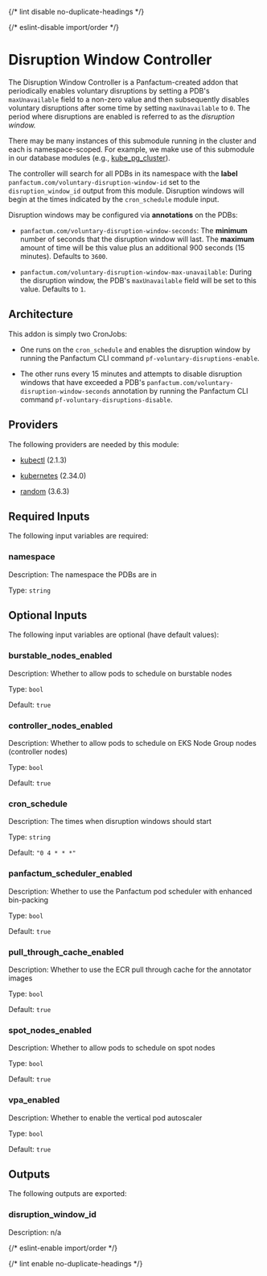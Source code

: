 
{/* lint disable no-duplicate-headings */}

{/* eslint-disable import/order */}

<ModuleHeader name="kube_disruption_window_controller" sourceHref="https://github.com/Panfactum/stack/tree/__PANFACTUM_VERSION_EDGE__/packages/infrastructure/kube_disruption_window_controller" status="stable" type="submodule" />

# Disruption Window Controller

The Disruption Window Controller is a Panfactum-created addon that periodically enables voluntary disruptions
by setting a PDB's `maxUnavailable` field to a non-zero value and then subsequently disables voluntary
disruptions after some time by setting `maxUnavailable` to `0`. The period where disruptions are enabled is
referred to as the *disruption window.*

There may be many instances of this submodule running in the cluster and each is namespace-scoped. For example,
we make use of this submodule in our database modules (e.g., [kube\_pg\_cluster](/edge/reference/infrastructure-modules/submodule/kubernetes/kube_pg_cluster)).

The controller will search for all PDBs in its namespace with the **label** `panfactum.com/voluntary-disruption-window-id` set to the
`disruption_window_id` output from this module. Disruption windows will begin at the times indicated by the `cron_schedule` module input.

Disruption windows may be configured via **annotations** on the PDBs:

* `panfactum.com/voluntary-disruption-window-seconds`: The **minimum** number of seconds that the disruption window
  will last. The **maximum** amount of time will be this value plus an additional 900 seconds (15 minutes). Defaults to `3600`.

* `panfactum.com/voluntary-disruption-window-max-unavailable`: During the disruption window, the PDB's `maxUnavailable` field
  will be set to this value. Defaults to `1`.

## Architecture

This addon is simply two CronJobs:

* One runs on the `cron_schedule` and enables the disruption window by running
  the Panfactum CLI command `pf-voluntary-disruptions-enable`.

* The other runs every 15 minutes and attempts to disable
  disruption windows that have exceeded a PDB's `panfactum.com/voluntary-disruption-window-seconds` annotation by running the
  Panfactum CLI command `pf-voluntary-disruptions-disable`.

## Providers

The following providers are needed by this module:

* [kubectl](https://registry.terraform.io/providers/alekc/kubectl/2.1.3/docs) (2.1.3)

* [kubernetes](https://registry.terraform.io/providers/hashicorp/kubernetes/2.34.0/docs) (2.34.0)

* [random](https://registry.terraform.io/providers/hashicorp/random/3.6.3/docs) (3.6.3)

## Required Inputs

The following input variables are required:

### namespace

Description: The namespace the PDBs are in

Type: `string`

## Optional Inputs

The following input variables are optional (have default values):

### burstable\_nodes\_enabled

Description: Whether to allow pods to schedule on burstable nodes

Type: `bool`

Default: `true`

### controller\_nodes\_enabled

Description: Whether to allow pods to schedule on EKS Node Group nodes (controller nodes)

Type: `bool`

Default: `true`

### cron\_schedule

Description: The times when disruption windows should start

Type: `string`

Default: `"0 4 * * *"`

### panfactum\_scheduler\_enabled

Description: Whether to use the Panfactum pod scheduler with enhanced bin-packing

Type: `bool`

Default: `true`

### pull\_through\_cache\_enabled

Description: Whether to use the ECR pull through cache for the annotator images

Type: `bool`

Default: `true`

### spot\_nodes\_enabled

Description: Whether to allow pods to schedule on spot nodes

Type: `bool`

Default: `true`

### vpa\_enabled

Description: Whether to enable the vertical pod autoscaler

Type: `bool`

Default: `true`

## Outputs

The following outputs are exported:

### disruption\_window\_id

Description: n/a

{/* eslint-enable import/order */}

{/* lint enable no-duplicate-headings */}
